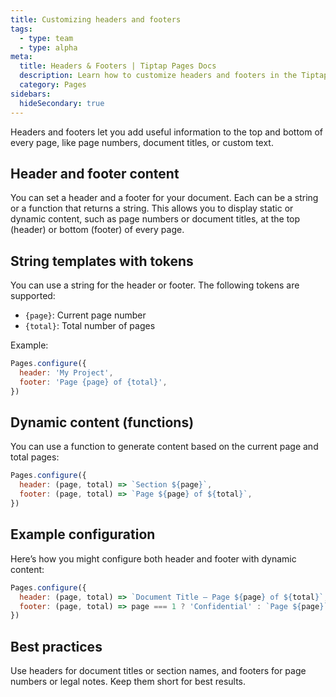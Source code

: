 ```yaml
---
title: Customizing headers and footers
tags:
  - type: team
  - type: alpha
meta:
  title: Headers & Footers | Tiptap Pages Docs
  description: Learn how to customize headers and footers in the Tiptap Pages extension.
  category: Pages
sidebars:
  hideSecondary: true
---
```



Headers and footers let you add useful information to the top and bottom of every page, like page numbers, document titles, or custom text.

<CodeDemo isPro src="https://deploy-preview-369--tiptap-pro.netlify.app/preview/extensions/pagesheaderfooter" />

## Header and footer content
You can set a header and a footer for your document. Each can be a string or a function that returns a string. This allows you to display static or dynamic content, such as page numbers or document titles, at the top (header) or bottom (footer) of every page.

## String templates with tokens
You can use a string for the header or footer. The following tokens are supported:
- `{page}`: Current page number
- `{total}`: Total number of pages

Example:
```js
Pages.configure({
  header: 'My Project',
  footer: 'Page {page} of {total}',
})
```

## Dynamic content (functions)
You can use a function to generate content based on the current page and total pages:

```js
Pages.configure({
  header: (page, total) => `Section ${page}`,
  footer: (page, total) => `Page ${page} of ${total}`,
})
```

## Example configuration
Here’s how you might configure both header and footer with dynamic content:

```js
Pages.configure({
  header: (page, total) => `Document Title – Page ${page} of ${total}`,
  footer: (page, total) => page === 1 ? 'Confidential' : `Page ${page}`,
})
```

## Best practices

Use headers for document titles or section names, and footers for page numbers or legal notes. Keep them short for best results.